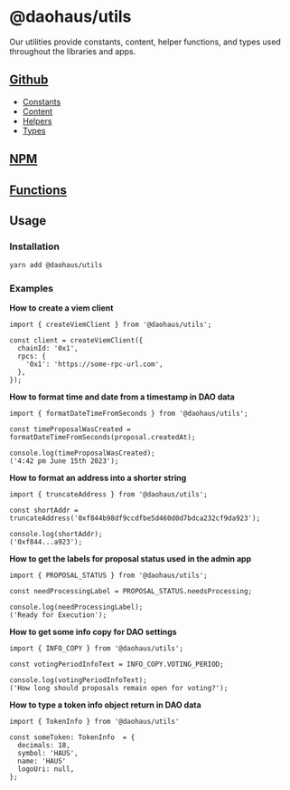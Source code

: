 # @daohaus/utils

Our utilities provide constants, content, helper functions, and types used throughout the libraries and apps.

## [Github](https://github.com/HausDAO/monorepo/tree/develop/libs/utils)

- [Constants](https://github.com/HausDAO/monorepo/tree/develop/libs/utils/src/constants)
- [Content](https://github.com/HausDAO/monorepo/tree/develop/libs/utils/src/content)
- [Helpers](https://github.com/HausDAO/monorepo/tree/develop/libs/utils/src/utils)
- [Types](https://github.com/HausDAO/monorepo/tree/develop/libs/utils/src/types)

## [NPM](https://www.npmjs.com/package/@daohaus/utils)

## [Functions](/sdk/utilities/utils/functions)

## Usage

### Installation

```bash
yarn add @daohaus/utils
```

### Examples

**How to create a viem client**

```tsx
import { createViemClient } from '@daohaus/utils';

const client = createViemClient({
  chainId: '0x1',
  rpcs: {
    '0x1': 'https://some-rpc-url.com',
  },
});
```

**How to format time and date from a timestamp in DAO data**

```tsx
import { formatDateTimeFromSeconds } from '@daohaus/utils';

const timeProposalWasCreated = formatDateTimeFromSeconds(proposal.createdAt);

console.log(timeProposalWasCreated);
('4:42 pm June 15th 2023');
```

**How to format an address into a shorter string**

```tsx
import { truncateAddress } from '@daohaus/utils';

const shortAddr = truncateAddress('0xf844b98df9ccdfbe5d460d0d7bdca232cf9da923');

console.log(shortAddr);
('0xf844...a923');
```

**How to get the labels for proposal status used in the admin app**

```tsx
import { PROPOSAL_STATUS } from '@daohaus/utils';

const needProcessingLabel = PROPOSAL_STATUS.needsProcessing;

console.log(needProcessingLabel);
('Ready for Execution');
```

**How to get some info copy for DAO settings**

```tsx
import { INFO_COPY } from '@daohaus/utils';

const votingPeriodInfoText = INFO_COPY.VOTING_PERIOD;

console.log(votingPeriodInfoText);
('How long should proposals remain open for voting?');
```

**How to type a token info object return in DAO data**

```tsx
import { TokenInfo } from '@daohaus/utils'

const someToken: TokenInfo  = {
  decimals: 18,
  symbol: 'HAUS',
  name: 'HAUS'
  logoUri: null,
};

```
